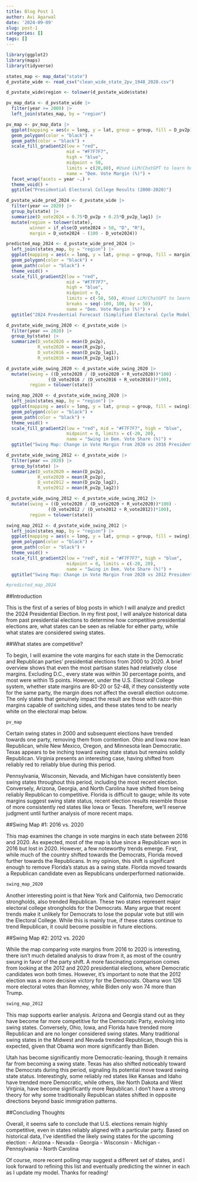 ---
title: Blog Post 1
author: Avi Agarwal
date: '2024-09-09'
slug: post-1
categories: []
tags: []
---

```{r, echo = FALSE, message = FALSE, warning=FALSE}
library(ggplot2)
library(maps)
library(tidyverse)
```

```{r, echo= FALSE, message = FALSE, warning=FALSE}
states_map <- map_data("state")
d_pvstate_wide <- read_csv("clean_wide_state_2pv_1948_2020.csv")
```

```{r, echo= FALSE, message = FALSE, warning=FALSE}
d_pvstate_wide$region <- tolower(d_pvstate_wide$state)

pv_map_data <- d_pvstate_wide |>
  filter(year >= 2000) |>
  left_join(states_map, by = "region") 
```

```{r, echo= FALSE, message = FALSE, warning = FALSE}
pv_map <- pv_map_data |> 
  ggplot(mapping = aes(x = long, y = lat, group = group, fill = D_pv2p)) + 
  geom_polygon(color = "black") +  
  geom_path(color = "black") +  
  scale_fill_gradient2(low = "red",
                       mid = "#F7F7F7",
                       high = "blue",
                       midpoint = 50,
                       limits = c(20,80), #Used LLM/ChatGPT to learn how to add limits and breaks
                       name = "Dem. Vote Margin (%)") + 
  facet_wrap(facets = year ~.) + 
  theme_void() +
  ggtitle("Presidential Electoral College Results (2000-2020)")
```


```{r, echo= FALSE, message = FALSE, warning=FALSE}
d_pvstate_wide_pred_2024 <- d_pvstate_wide |>
  filter(year == 2020) |> 
  group_by(state) |>
  summarize(D_vote2024 = 0.75*D_pv2p + 0.25*D_pv2p_lag1) |>
  mutate(region = tolower(state),
         winner = if_else(D_vote2024 > 50, "D", "R"), 
         margin = D_vote2024 - (100 - D_vote2024))
```   


```{r, echo= FALSE, message = FALSE, warning=FALSE}

predicted_map_2024 <- d_pvstate_wide_pred_2024 |>
  left_join(states_map, by = "region") |>
  ggplot(mapping = aes(x = long, y = lat, group = group, fill = margin)) + 
  geom_polygon(color = "black") +  
  geom_path(color = "black") + 
  theme_void() + 
  scale_fill_gradient2(low = "red",
                       mid = "#F7F7F7",
                       high = "blue",
                       midpoint = 0,
                       limits = c(-50, 50), #Used LLM/ChatGPT to learn how to add limits and breaks
                       breaks = seq(-100, 100, by = 50),
                       name = "Dem. Vote Margin (%)") +
  ggtitle("2024 Presdential Forecast (Simplified Electoral Cycle Model)")

```



```{r, echo= FALSE, message = FALSE, warning=FALSE}
d_pvstate_wide_swing_2020 <- d_pvstate_wide |>
  filter(year == 2020) |> 
  group_by(state) |>
  summarize(D_vote2020 = mean(D_pv2p), 
            R_vote2020 = mean(R_pv2p),
            D_vote2016 = mean(D_pv2p_lag1),
            R_vote2016 = mean(R_pv2p_lag1)) 

d_pvstate_wide_swing_2020 <- d_pvstate_wide_swing_2020 |>
  mutate(swing = ((D_vote2020 / (D_vote2020 + R_vote2020))*100) - 
                ((D_vote2016 / (D_vote2016 + R_vote2016))*100),
         region = tolower(state))

swing_map_2020 <- d_pvstate_wide_swing_2020 |>
  left_join(states_map, by = "region") |>
  ggplot(mapping = aes(x = long, y = lat, group = group, fill = swing)) + 
  geom_polygon(color = "black") + 
  geom_path(color = "black") +
  theme_void() + 
  scale_fill_gradient2(low = "red", mid = "#F7F7F7", high = "blue",
                       midpoint = 0, limits = c(-20, 20),
                       name = "Swing in Dem. Vote Share (%)") +
  ggtitle("Swing Map: Change in Vote Margin from 2020 vs 2016 Presidential Election")
```




```{r, echo= FALSE, message = FALSE, warning=FALSE}
d_pvstate_wide_swing_2012 <- d_pvstate_wide |>
  filter(year == 2020) |> 
  group_by(state) |>
  summarize(D_vote2020 = mean(D_pv2p), 
            R_vote2020 = mean(R_pv2p),
            D_vote2012 = mean(D_pv2p_lag2),
            R_vote2012 = mean(R_pv2p_lag2)) 

d_pvstate_wide_swing_2012 <- d_pvstate_wide_swing_2012 |>
  mutate(swing = ((D_vote2020 / (D_vote2020 + R_vote2020))*100) - 
                ((D_vote2012 / (D_vote2012 + R_vote2012))*100),
         region = tolower(state))

swing_map_2012 <- d_pvstate_wide_swing_2012 |>
  left_join(states_map, by = "region") |>
  ggplot(mapping = aes(x = long, y = lat, group = group, fill = swing)) + 
  geom_polygon(color = "black") + 
  geom_path(color = "black") +
  theme_void() + 
  scale_fill_gradient2(low = "red", mid = "#F7F7F7", high = "blue",
                       midpoint = 0, limits = c(-20, 20),
                       name = "Swing in Dem. Vote Share (%)") +
  ggtitle("Swing Map: Change in Vote Margin from 2020 vs 2012 Presidential Election")
```


```{r, echo= FALSE, message = FALSE, warning=FALSE}
#predicted_map_2024
```

##Introduction

This is the first of a series of blog posts in which I will analyze and predict the 2024 Presidential Election. In my first post, I will analyze historical data from past presidential elections to determine how competitive presidential elections are, what states can be seen as reliable for either party, while what states are considered swing states.

##What states are competitive?

To begin, I will examine the vote margins for each state in the Democratic and Republican parties' presidential elections from 2000 to 2020. A brief overview shows that even the most partisan states had relatively close margins. Excluding D.C., every state was within 30 percentage points, and most were within 15 points. However, under the U.S. Electoral College system, whether state margins are 80-20 or 52-48, if they consistently vote for the same party, the margin does not affect the overall election outcome. The only states that genuinely impact the result are those with razor-thin margins capable of switching sides, and these states tend to be nearly white on the electoral map below.


```{r, echo= FALSE, message = FALSE, warning=FALSE}
pv_map
```

Certain swing states in 2000 and subsequent elections have trended towards one party, removing them from contention. Ohio and Iowa now lean Republican, while New Mexico, Oregon, and Minnesota lean Democratic. Texas appears to be inching toward swing state status but remains solidly Republican. Virginia presents an interesting case, having shifted from reliably red to reliably blue during this period.

Pennsylvania, Wisconsin, Nevada, and Michigan have consistently been swing states throughout this period, including the most recent election. Conversely, Arizona, Georgia, and North Carolina have shifted from being reliably Republican to competitive. Florida is difficult to gauge; while its vote margins suggest swing state status, recent election results resemble those of more consistently red states like Iowa or Texas. Therefore, we'll reserve judgment until further analysis of more recent maps.

##Swing Map #1: 2016 vs. 2020

This map examines the change in vote margins in each state between 2016 and 2020. As expected, most of the map is blue since a Republican won in 2016 but lost in 2020. However, a few noteworthy trends emerge. First, while much of the country shifted towards the Democrats, Florida moved further towards the Republicans. In my opinion, this shift is significant enough to remove Florida's status as a swing state. Florida moved towards a Republican candidate even as Republicans underperformed nationwide.

```{r, echo= FALSE, message = FALSE, warning=FALSE}
swing_map_2020
```

Another interesting point is that New York and California, two Democratic strongholds, also trended Republican. These two states represent major electoral college strongholds for the Democrats. Many argue that recent trends make it unlikely for Democrats to lose the popular vote but still win the Electoral College. While this is mainly true, if these states continue to trend Republican, it could become possible in future elections.

##Swing Map #2: 2012 vs. 2020

While the map comparing vote margins from 2016 to 2020 is interesting, there isn’t much detailed analysis to draw from it, as most of the country swung in favor of the party shift. A more fascinating comparison comes from looking at the 2012 and 2020 presidential elections, where Democratic candidates won both times. However, it’s important to note that the 2012 election was a more decisive victory for the Democrats. Obama won 126 more electoral votes than Romney, while Biden only won 74 more than Trump.

```{r, echo= FALSE, message = FALSE, warning=FALSE}
swing_map_2012
```

This map supports earlier analysis. Arizona and Georgia stand out as they have become far more competitive for the Democratic Party, evolving into swing states. Conversely, Ohio, Iowa, and Florida have trended more Republican and are no longer considered swing states. Many traditional swing states in the Midwest and Nevada trended Republican, though this is expected, given that Obama won more significantly than Biden.

Utah has become significantly more Democratic-leaning, though it remains far from becoming a swing state. Texas has also shifted noticeably toward the Democrats during this period, signaling its potential move toward swing state status. Interestingly, some reliably red states like Kansas and Idaho have trended more Democratic, while others, like North Dakota and West Virginia, have become significantly more Republican. I don't have a strong theory for why some traditionally Republican states shifted in opposite directions beyond basic immigration patterns.

##Concluding Thoughts

Overall, it seems safe to conclude that U.S. elections remain highly competitive, even in states reliably aligned with a particular party. Based on historical data, I’ve identified the likely swing states for the upcoming election:
  - Arizona
  - Nevada
  - Georgia
  - Wisconsin
  - Michigan
  - Pennsylvania
  - North Carolina

Of course, more recent polling may suggest a different set of states, and I look forward to refining this list and eventually predicting the winner in each as I update my model. Thanks for reading!


